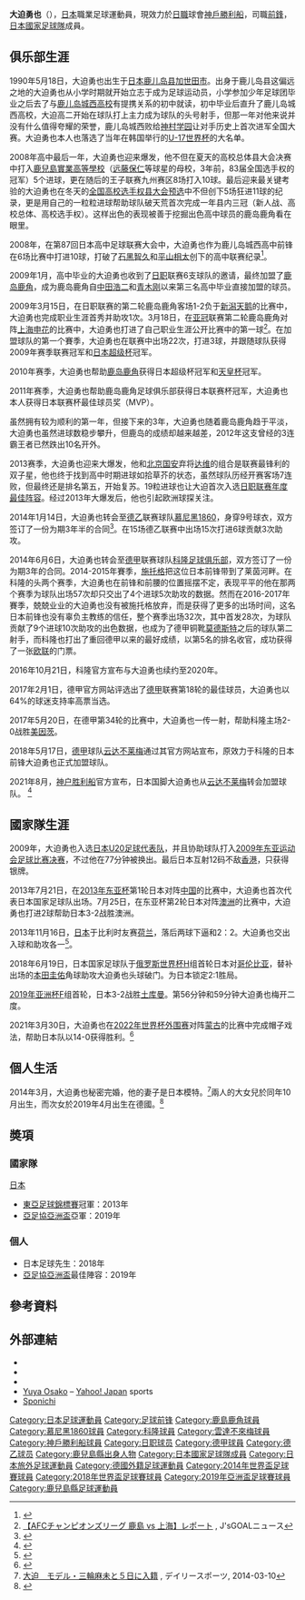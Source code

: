 {{Football player infobox| 
| playername= 大迫勇也<br>Osako Yuya
| image    = Yuya_Osako.jpg
| caption = 2018年代表[[日本國家足球隊|日本國家足球隊]]參加[[2018年世界盃|2018年世界盃]]
| fullname = {{nihongo|大迫 勇也}}
| englishfullname = Yuya Osako
| nickname    = 
| height      = {{height|m=1.82}}
| dateofbirth = {{birth date and age|1990|5|18}}
| cityofbirth = [[鹿兒島縣|鹿兒島縣]][[加世田市|加世田市]]（現[[南薩摩市|南薩摩市]]）
| countryofbirth = {{JPN}}
| clubnumber = 10
| currentclub  = [[神戶勝利船|神戶勝利船]]
| position = [[前鋒_(足球)|前鋒]]
| years1 = 2009–2013
| clubs1 = [[鹿島鹿角|鹿島鹿角]]
| caps1 = 139
| goals1 = 40
| years2 = 2014
| clubs2 = [[慕尼黑1860|慕尼黑1860]]
| caps2 = 15
| goals2 = 6
| years3 = 2014–2018
| clubs3 = [[科隆足球俱樂部|科隆]]
| caps3 = 108
| goals3 = 15
| years4 = 2018–2021
| clubs4 = [[雲達不來梅|雲達不來梅]]
| caps4 = 75
| goals4 = 11
| years5 = 2021–
| clubs5 = [[神戶勝利船|神戶勝利船]]
| caps5 = 11
| goals5 = 4
| nationalyears1 = 2009
| nationalteam1 = [[日本20歲以下足球代表隊|日本U-20]]
| nationalcaps1 = 7
| nationalgoals1 = 1
| nationalyears2 = 2011–2012
| nationalteam2 = [[日本23歲以下足球代表隊|日本U-23]]
| nationalcaps2 = 10
| nationalgoals2 = 2
| nationalyears3 = 2013–
| nationalteam3 = [[日本國家足球隊|日本]]
| nationalcaps3 = 57
| nationalgoals3 = 25
| pcupdate = 2021年12月4日
| ntupdate = 2022年2月1日
}}
{{japanese|japanese=大迫 勇也|kana=おおさこ ゆうや|romaji=Ōsako Yūya}}
'''大迫勇也'''（{{bd|1990年|5月18日||}}），[[日本|日本]]職業足球運動員，現效力於[[日職|日職]]球會[[神戶勝利船|神戶勝利船]]，司職[[前鋒|前鋒]]，[[日本國家足球隊|日本國家足球隊]]成員。

==俱乐部生涯==
1990年5月18日，大迫勇也出生于[[日本|日本]][[鹿儿岛县|鹿儿岛县]][[加世田市|加世田市]]。出身于鹿儿岛县这偏远之地的大迫勇也从小学时期就开始立志于成为足球运动员，小学参加少年足球团毕业之后去了与[[鹿儿岛城西高校|鹿儿岛城西高校]]有提携关系的初中就读，初中毕业后直升了鹿儿岛城西高校，大迫高二开始在球队打上主力成为球队的头号射手，但那一年对他来说并没有什么值得夸耀的荣誉，鹿儿岛城西败给[[神村学园|神村学园]]让对手历史上首次进军全国大赛。大迫勇也本人也落选了当年在韩国举行的[[U-17世界杯|U-17世界杯]]的大名单。

2008年高中最后一年，大迫勇也迎来爆发，他不但在夏天的高校总体县大会决赛中打入[[鹿兒島實業高等學校|鹿兒島實業高等學校]]（[[远藤保仁|远藤保仁]]等球星的母校，3年前，83届全国选手权的冠军）5个进球，更在随后的王子联赛九州赛区8场打入10球。最后迎来最关键考验的大迫勇也在冬天的[[全国高校选手权县大会预选|全国高校选手权县大会预选]]中不但创下5场狂进11球的纪录，更是用自己的一粒粒进球帮助球队破天荒首次完成一年县内三冠（新人战、高校总体、高校选手权）。这样出色的表现被善于挖掘出色高中球员的鹿岛鹿角看在眼里。

2008年，在第87回日本高中足球联赛大会中，大迫勇也作为鹿儿岛城西高中前锋在6场比赛中打进10球，打破了[[石黑智久|石黑智久]]和[[平山相太|平山相太]]创下的高中联赛纪录<ref>{{Cite web |url=http://acl.cnsoccer.titan24.com/09-02-13/176233.html |title=鹿岛鹿角巡礼：引援力度稍逊申花 两新人备受期待 |access-date=2010-02-21 |archive-date=2009-02-15 |archive-url=https://web.archive.org/web/20090215044849/http://acl.cnsoccer.titan24.com/09-02-13/176233.html |dead-url=yes }}</ref>。

2009年1月，高中毕业的大迫勇也收到了[[日职|日职]]联赛6支球队的邀请，最终加盟了[[鹿岛鹿角|鹿岛鹿角]]，成为鹿岛鹿角自[[中田浩二|中田浩二]]和[[青木刚|青木刚]]以来第三名高中毕业直接加盟的球员。

2009年3月15日，在日职联赛的第二轮鹿岛鹿角客场1-2负于[[新潟天鹅|新潟天鹅]]的比赛中，大迫勇也完成职业生涯首秀并助攻1次。3月18日，在[[亚冠|亚冠]]联赛第二轮鹿岛鹿角对阵[[上海申花|上海申花]]的比赛中，大迫勇也打进了自己职业生涯公开比赛中的第一球<ref>[http://www.jsgoal.jp/news/jsgoal/00079370.html 【AFCチャンピオンズリーグ 鹿島 vs 上海】レポート] {{Wayback|url=http://www.jsgoal.jp/news/jsgoal/00079370.html |date=20090523170725 }}, J'sGOALニュース</ref>。在加盟球队的第一个賽季，大迫勇也在联赛中出场22次，打进3球，并跟随球队获得2009年赛季联赛冠军和[[日本超级杯|日本超级杯]]冠军。

2010年赛季，大迫勇也帮助[[鹿岛鹿角|鹿岛鹿角]]获得日本超级杯冠军和[[天皇杯|天皇杯]]冠军。

2011年赛季，大迫勇也帮助鹿岛鹿角足球俱乐部获得日本联赛杯冠军，大迫勇也本人获得日本联赛杯最佳球员奖（MVP）。

虽然拥有较为顺利的第一年，但接下来的3年，大迫勇也随着鹿岛鹿角趋于平淡，大迫勇也虽然进球数稳步攀升，但鹿岛的成绩却越来越差，2012年这支曾经的3连霸王者已然跌出10名开外。

2013赛季，大迫勇也迎来大爆发，他和[[北京国安|北京国安]]弃将[[达维|达维]]的组合是联赛最锋利的双子星，他也终于找到高中时期进球如拾草芥的状态，虽然球队历经开赛客场7连败，但最终还是排名第五，开始复苏。19粒进球也让大迫首次入选[[日职联赛年度最佳阵容|日职联赛年度最佳阵容]]。经过2013年大爆发后，他也引起欧洲球探关注。

2014年1月14日，大迫勇也转会至[[德乙|德乙]]联赛球队[[慕尼黑1860|慕尼黑1860]]，身穿9号球衣，双方签订了一份为期3年半的合同<ref>{{cite news|title=大迫選手がTSV 1860 Münchenに移籍|url=http://www.so-net.ne.jp/antlers/news/release/41256|accessdate=6 January 2014|newspaper=Kashima Antlers|date=6 January 2014|language=ja|archive-date=2017-04-09|archive-url=https://web.archive.org/web/20170409170150/http://www.so-net.ne.jp/antlers/news/release/41256|dead-url=no}}</ref>。在15场德乙联赛中出场15次打进6球贡献3次助攻。

2014年6月6日，大迫勇也转会至[[德甲|德甲]]联赛球队[[科隆足球俱乐部|科隆足球俱乐部]]，双方签订了一份为期3年的合同。2014-2015年賽季，[[施托格|施托格]]把这位日本前锋带到了莱茵河畔。在科隆的头两个赛季，大迫勇也在前锋和前腰的位置摇摆不定，表现平平的他在那两个赛季为球队出场57次却只交出了4个进球5次助攻的数据。然而在2016-2017年賽季，兢兢业业的大迫勇也没有被施托格放弃，而是获得了更多的出场时间，这名日本前锋也没有辜负主教练的信任，整个赛季出场32次，其中首发28次，为球队贡献了9个进球10次助攻的出色数据，也成为了德甲铜靴[[莫德斯特|莫德斯特]]之后的球队第二射手，而科隆也打出了重回德甲以来的最好成绩，以第5名的排名收官，成功获得了一张[[欧联|欧联]]的门票。

2016年10月21日，科隆官方宣布与大迫勇也续约至2020年。

2017年2月1日，德甲官方网站评选出了[[德甲|德甲]]联赛第18轮的最佳球员，大迫勇也以64%的球迷支持率高票当选。

2017年5月20日，在德甲第34轮的比赛中，大迫勇也一传一射，帮助科隆主场2-0战胜[[美因茨05足球俱乐部|美因茨]]。

2018年5月17日，[[德甲|德甲]]球队[[云达不莱梅|云达不莱梅]]通过其官方网站宣布，原效力于科隆的日本前锋大迫勇也正式加盟球队。

2021年8月，[[神户胜利船|神户胜利船]]官方宣布，日本国脚大迫勇也从[[云达不莱梅|云达不莱梅]]转会加盟球队。 ​<ref>{{cite web |title=Yuya Osako returns to Japan |url=https://www.werder.de/en/news/news/first-team/20212022/yuya-osako-transfer-08082021/ |website=SV Werder Bremen |date=2021-08-08 |access-date=2022-01-27 |archive-date=2021-11-03 |archive-url=https://web.archive.org/web/20211103174257/https://www.werder.de/en/news/news/first-team/20212022/yuya-osako-transfer-08082021/ }}</ref>

==國家隊生涯==
2009年，大迫勇也入选[[日本U20足球代表队|日本U20足球代表队]]，并且协助球队打入[[2009年东亚运动会足球比赛决赛|2009年东亚运动会足球比赛决赛]]，不过他在77分钟被换出。最后日本互射12码不敌[[香港奥运足球代表队|香港]]，只获得银牌。

2013年7月21日，在[[2013年东亚杯|2013年东亚杯]]第1轮日本对阵[[中国国家足球队|中国]]的比赛中，大迫勇也首次代表日本国家足球队出场。7月25日，在东亚杯第2轮日本对阵[[澳洲国家足球队|澳洲]]的比赛中，大迫勇也打进2球帮助日本3-2战胜澳洲。

2013年11月16日，[[日本国家足球队|日本]]于比利时友赛[[荷兰国家足球队|荷兰]]，落后两球下逼和2：2。大迫勇也交出入球和助攻各一<ref>{{cite web|url=http://news.sina.com.hk/news/20131117/-22-3118637/1.html|title=新「瀛」利刃逼和荷蘭|date=2013年11月17日|publisher=''[[星島日報|星島日報]](新浪)''|deadurl=yes|archiveurl=https://web.archive.org/web/20150610210514/http://news.sina.com.hk/news/20131117/-22-3118637/1.html|archivedate=2015年6月10日|access-date=2013年11月20日}}</ref>。

2018年6月19日，日本国家足球队于[[俄罗斯世界杯|俄罗斯世界杯]]H组首轮日本对[[哥伦比亚国家足球队|哥伦比亚]]，替补出场的[[本田圭佑|本田圭佑]]角球助攻大迫勇也头球破门。为日本锁定2:1胜局。

[[2019年亚洲杯|2019年亚洲杯]]F组首轮，日本3-2战胜[[土库曼国家足球队|土库曼]]。第56分钟和59分钟大迫勇也梅开二度。

2021年3月30日，大迫勇也在[[2022年国际足協世界杯外围赛_(亚洲区)|2022年世界杯外围赛]]对阵[[蒙古国家足球队|蒙古]]的比赛中完成帽子戏法，帮助日本队以14-0获得胜利。<ref>{{cite news|url=https://sports.ettoday.net/news/1950021|title=世足資格賽／大迫勇也戴帽　日本14比0狂轟蒙古坐穩小組第一|date=2021-03-30|accessdate=2021-03-30|work=ETtoday運動雲|language=zh-tw|archive-date=2021-04-11|archive-url=https://web.archive.org/web/20210411183537/https://sports.ettoday.net/news/1950021}}</ref>

==個人生活==
2014年3月，大迫勇也秘密完婚，他的妻子是日本模特{{link-ja|三輪麻未|三輪麻未}}。<ref>[http://www.daily.co.jp/newsflash/soccer/2014/03/10/0006767608.shtml 大迫　モデル・三輪麻未と５日に入籍] {{Wayback|url=http://www.daily.co.jp/newsflash/soccer/2014/03/10/0006767608.shtml |date=20140310101013 }}, デイリースポーツ, 2014-03-10</ref>兩人的大女兒於同年10月出生，而次女於2019年4月出生在德國。<ref>{{Cite web|publisher=ORICON NEWS|work=|url=https://www.oricon.co.jp/news/2133154/full/|title=大迫勇也選手に第2子女児誕生「半端なく(笑)可愛い」|date=2019-04-08|accessdate=2019-05-05|archive-date=2019-10-23|archive-url=https://web.archive.org/web/20191023035811/https://www.oricon.co.jp/news/2133154/full/|dead-url=no}}</ref>

== 奬項 ==
=== 國家隊 ===
;{{flagicon|JPN}} [[日本國家足球隊|日本]]
* [[東亞足球錦標賽|東亞足球錦標賽]]冠軍：2013年
* [[亞足協亞洲盃|亞足協亞洲盃]]亞軍：2019年

=== 個人 ===
* 日本足球先生：2018年
* [[亞足協亞洲盃|亞足協亞洲盃]]最佳陣容：2019年

==參考資料==
{{reflist}}

==外部連結==
* {{FIFA player|275136}}
* {{J.League player}}
* {{Soccerway}}
* [http://soccer.yahoo.co.jp/jleague/players/detail/900142 Yuya Osako] {{Wayback|url=http://soccer.yahoo.co.jp/jleague/players/detail/900142 |date=20131112165444 }} – [[Yahoo!_Japan|Yahoo! Japan]] sports {{ja}}
* [http://m.sponichi.co.jp/soccer/news/2014/02/11/kiji/K20140211007564280.html Sponichi] {{Wayback|url=http://m.sponichi.co.jp/soccer/news/2014/02/11/kiji/K20140211007564280.html |date=20161127215749 }} {{ja}}

{{2014年世界盃足球賽日本參賽名單}}
{{2018年世界盃足球賽日本參賽名單}}
{{2019年亞洲盃足球賽日本參賽名單}}

[[Category:日本足球運動員|Category:日本足球運動員]]
[[Category:足球前锋|Category:足球前锋]]
[[Category:鹿島鹿角球員|Category:鹿島鹿角球員]]
[[Category:慕尼黑1860球員|Category:慕尼黑1860球員]]
[[Category:科隆球員|Category:科隆球員]]
[[Category:雲達不來梅球員|Category:雲達不來梅球員]]
[[Category:神戶勝利船球員|Category:神戶勝利船球員]]
[[Category:日职球员|Category:日职球员]]
[[Category:德甲球員|Category:德甲球員]]
[[Category:德乙球员|Category:德乙球员]]
[[Category:鹿兒島縣出身人物|Category:鹿兒島縣出身人物]]
[[Category:日本國家足球隊成員|Category:日本國家足球隊成員]]
[[Category:日本旅外足球運動員|Category:日本旅外足球運動員]]
[[Category:德國外籍足球運動員|Category:德國外籍足球運動員]]
[[Category:2014年世界盃足球賽球員|Category:2014年世界盃足球賽球員]]
[[Category:2018年世界盃足球賽球員|Category:2018年世界盃足球賽球員]]
[[Category:2019年亞洲盃足球賽球員|Category:2019年亞洲盃足球賽球員]]
[[Category:鹿兒島縣足球運動員|Category:鹿兒島縣足球運動員]]